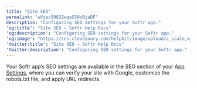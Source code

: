 ```yaml
---
title: "Site SEO"
permalink: "wVyec59832wgaSSHoBjaDF"
description: "Configuring SEO settings for your Softr app."
'og:title': "Site SEO – Softr Help Docs"
'og:description': "Configuring SEO settings for your Softr app."
'og:image': "https://res.cloudinary.com/helpkit/image/upload/c_scale,w_700,q_auto/v1674219840/softrdocs_meta_OG_Image_Url_258f31c013.png"
'twitter:title': "Site SEO – Softr Help Docs"
'twitter:description': "Configuring SEO settings for your Softr app."
---
```

Your Softr app’s SEO settings are available in the SEO section of your [App Settings](/application-settings/n3K2UEfpC9BpHgakMzUU5Y/general-settings/7YdGy1J8X2tjJSv8BGvWQU), where you can verify your site with Google, customize the robots.txt file, and apply URL redirects.